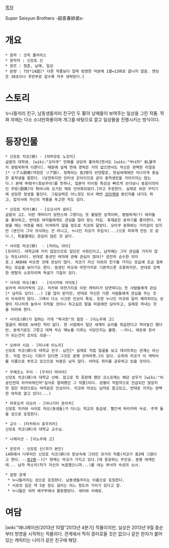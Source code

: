 [[목차]]

Super Seisyun Brothers -超青春姉弟s-

= 개요 =

 * 원작 : 코믹 폴라리스
 * 원작자 : 신모토 신
 * 장르 : 청춘, 남매, 일상
 * 분량 : 7分*14話[* 다른 작품보다 일찍 방영한 덕분에 1쿨=13화로 끝나지 않음. 엔딩은 30초이나 후반부로 갈수록 자주 생략된다.]

= 스토리 =
누나들끼리 친구, 남동생들끼리 친구인 두 家의 남매들이 보여주는 일상을 그린 작품. 작화 자체는 다소 소녀만화풍이며 개그를 바탕으로 깔고 일상물을 진행시키는 방식이다.

= 등장인물 =
 * 신모토 치코(姉) - [야마모토 노조미]
 금발의 대학생. [wiki:"오타쿠" 만화를 상당히 좋아하]면서도 [wiki:"부녀자" BL물까지 광범위하게 다룬다]. 때문에 실제 연애 경력은 거의 없으면서도 자신은 완벽한 리얼츄[* リアル厨房(약칭은 リア厨). 정확히는 중2병의 반댓말로, 현실세계에만 지나치게 충실한 중학생을 말한다. (당연하지만 인터넷 은어이므로 굳이 중학생만을 가리키지는 않는다.) 본래 中坊や(츄보우야)를 뜻하나, 일본어 타이핑 특성상 빠르게 쓰다보니 동음이의어인 주방(厨房)이 튀어나와 오기된 채로 단어화되었다.]라고 주장한다. 실제로 외관 꾸미기에 상당한 정성을 들인다. 그림실력은 어느정도 되서 매번 [[코미케]]에 동인지를 내기도 하고, 잡지사에 자신의 작품을 투고한 적도 있다.

 * 신모토 치카(弟) - [오오사카 료타]
 금발의 고2. 이런 캐릭터가 당연스레 그렇다는 듯 활발한 성격이며, 평범하게(?) 여자들을 좋아하고, 반대로 여자들에게도 관심을 많이 받는 타입. 축제같은 분위기를 좋아한다. 어렸을 때는 여장을 해도 어색하지 않을 정도로 치코와 닮았다. 오타쿠 문화와는 거리감이 있지만 (본인이 그닥 의식하는 건 아니고, 누나인 치코가 주입식(...)으로 피하게 만든 것 같다.), 특촬물에는 관심이 많은 것 같다.

 * 사이토 마코(姉)  - [카야노 아이]
 [프리터]. 대학교에 가지 않았으므로 일단은 사회인이고, 남자에는 그닥 관심을 가지지 않는 차도녀이다. 반대로 동성인 여자에 관해 관심이 많아[* 온전히 순수한 의미로.] AKB48 비슷한 것에 관심이 많다. 치코가 자신 이외의 친구를 가지는 모습에 조금 질투하는 모습을 보이기도 한다. 동생인 마오와 마찬가지로 기본적으론 조용하지만, 반대로 강력한 멘탈의 소유자이며 독설가 기질이 있다.

 * 사이토 마오(弟)  - [이시카와 카이토]
 보라색 머리카락의 고2. 치카와 마찬가지로 이런 캐릭터가 당연하다는 듯 사람들에게 관심[* 남자도 있다(...) ]을 많이 받지만, 반대로 자신은 다른 사람들에게 관심을 주는 것이 익숙하지 않다. 그래서 다소 시크한 인상이 특징. 또한 누나인 마코와 달리 예의차리는 성향이 지나치게 높아서 지적할 것이나 하고싶은 말을 마음에만 담아두고, 실제로 꺼내는 것을 어려워 한다. 

 * 사이토(姉)가 일하는 가게 "북극헌"의 점장 - [이노우에 고]
 얼굴이 제대로 보여진 적이 없다. 현 시점에서 일단 세계의 요리를 취급한다고 적어놓긴 했다만, 분위기로도 그렇고 대체 무슨 메뉴를 다루는 식당인지는 불명. --아니, 애초에 장사가 되는건지 조차도 의문--

 * 오바라 시요 - [미나세 이노리]
 신모토 치코(姉)의 대학교 친구. 남친[* 실제로 직접 얼굴을 보고 데이트하는 관계는 아닌듯. 직접 만나는 기회가 있다면 그것은 분명 코믹마켓.]이 있다. 오히려 치코가 이 캐릭터를 이름으로 부르고 있으므로 비중은 낮지 않다. 아마도 취미를 공유하고 있을 것이다.
 
 * 우메조노 우이 - [우치다 마아야]
 신모토 치코(姉)의 대학교 선배. 참고로 첫 등장때 했던 코스프레는 해당 성우가 [wiki:"비공인전대 아키바레인저"실사로 참여했던 그 작품]이다. 성별이 직접적으로 언급되진 않았지만 일단 외관으로는 여자같은 인상이다. 치코와 마코는 남자로 알고있고, 반대로 치카는 완벽한 여자로 알고 있다(...)

 * 마루오카 이오리 - [야나기타 준이치]
 신모토 치카와 사이토 마오(동생들)가 다니는 학교의 동급생. 빨간색 머리카락 속성. 주역 둘을 성으로 호칭한다.

 * 교수 - [타카하시 료우치키]
 신모토 치코(姉)의 대학교 교수님.

 * 나레이션 - [이노우에 고]

 * 모모카 - 신모토 신(작가 본인)
 14화에서 다루어진 신모토 치코(姉)의 망상속에 그려진 과거의 작품(치코가 중2때 그렸다고 한다. --[[중2병]]--)[* 현재는 마코가 가지고 있다.]에 등장하는 주인공. 분명 여캐인데... 남자 목소리(작가 자신이 녹음했으니까...)를 내는 부녀자 속성의 소녀.

 * 설정 관계
  * 누나들끼리는 성으로 호칭한다. 남동생들끼리는 이름으로 호칭한다.
  * 서로의 집은 약 5분 정도 걸리는 어느 정도의 거리가 있다고 함.
  * 누나들은 여자 배구부에서 활동했었다. 세터와 리베로.

= 여담 =
[wiki:"애니메이션/2013년 10월"2013년 4분기] 작품이지만, 실상은 2013년 9월 중순부터 방영을 시작하는 작품이다.
관계에서 딱히 흥미로울 것은 없으나 같은 한자가 붙어 있는 캐릭터는 나이가 같은 친구에 해당.
